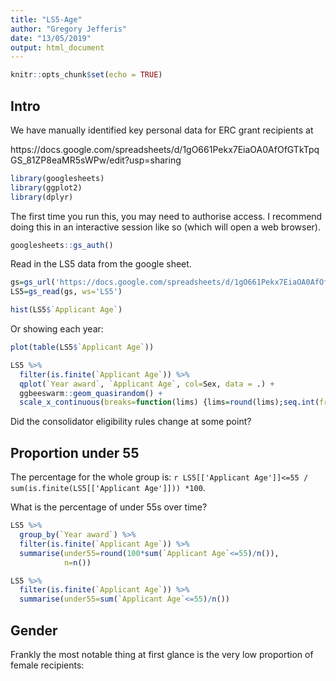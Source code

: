 ```yaml
---
title: "LS5-Age"
author: "Gregory Jefferis"
date: "13/05/2019"
output: html_document
---
```


```r
knitr::opts_chunk$set(echo = TRUE)
```

## Intro

We have manually identified key personal data for ERC grant recipients at

https://docs.google.com/spreadsheets/d/1gO661Pekx7EiaOA0AfOfGTkTpqGS_81ZP8eaMR5sWPw/edit?usp=sharing

```r
library(googlesheets)
library(ggplot2)
library(dplyr)
```

The first time you run this, you may need to authorise access. I recommend doing this in an interactive session like so (which will open a web browser).
```r
googlesheets::gs_auth()
```


Read in the LS5 data from the google sheet.
```r
gs=gs_url('https://docs.google.com/spreadsheets/d/1gO661Pekx7EiaOA0AfOfGTkTpqGS_81ZP8eaMR5sWPw/edit?usp=sharing')
LS5=gs_read(gs, ws='LS5')
```

```r
hist(LS5$`Applicant Age`)
```

Or showing each year:

```r
plot(table(LS5$`Applicant Age`))
```




```r
LS5 %>% 
  filter(is.finite(`Applicant Age`)) %>%
  qplot(`Year award`, `Applicant Age`, col=Sex, data = .) +
  ggbeeswarm::geom_quasirandom() +
  scale_x_continuous(breaks=function(lims) {lims=round(lims);seq.int(from=lims[1], to=lims[2], by=1)})
```

Did the consolidator eligibility rules change at some point?

## Proportion under 55

The percentage for the whole group is:
`r LS5[['Applicant Age']]<=55 / sum(is.finite(LS5[['Applicant Age']])) *100`.

What is the percentage of under 55s over time?

```r
LS5 %>%
  group_by(`Year award`) %>%
  filter(is.finite(`Applicant Age`)) %>%
  summarise(under55=round(100*sum(`Applicant Age`<=55)/n()),
            n=n())
```

```r
LS5 %>%
  filter(is.finite(`Applicant Age`)) %>%
  summarise(under55=sum(`Applicant Age`<=55)/n())
```

## Gender

Frankly the most notable thing at first glance is the very low proportion of 
female recipients:

```r

```

